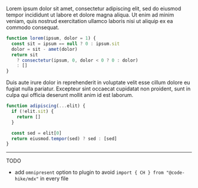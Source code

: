 Lorem ipsum dolor sit amet, consectetur adipiscing elit, sed do eiusmod tempor incididunt ut labore et dolore magna aliqua. Ut enim ad minim veniam, quis nostrud exercitation ullamco laboris nisi ut aliquip ex ea commodo consequat.

```js
function lorem(ipsum, dolor = 1) {
  const sit = ipsum == null ? 0 : ipsum.sit
  dolor = sit - amet(dolor)
  return sit
    ? consectetur(ipsum, 0, dolor < 0 ? 0 : dolor)
    : []
}
```

Duis aute irure dolor in reprehenderit in voluptate velit esse cillum dolore eu fugiat nulla pariatur. Excepteur sint occaecat cupidatat non proident, sunt in culpa qui officia deserunt mollit anim id est laborum.

```js app.js focus=2:4
function adipiscing(...elit) {
  if (!elit.sit) {
    return []
  }

  const sed = elit[0]
  return eiusmod.tempor(sed) ? sed : [sed]
}
```

---

TODO

- add `omnipresent` option to plugin to avoid `import { CH } from "@code-hike/mdx"` in every file
